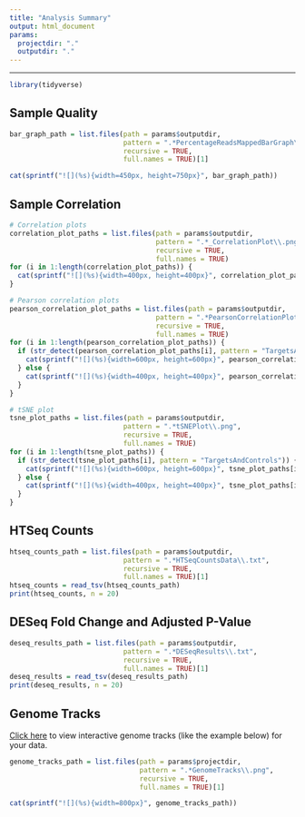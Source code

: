 ---
title: "Analysis Summary"
output: html_document
params:
  projectdir: "."
  outputdir: "."
---


***
```{r, echo=FALSE, message=FALSE}
library(tidyverse)
```


## Sample Quality
```{r, echo=FALSE, results='asis'}
bar_graph_path = list.files(path = params$outputdir, 
                            pattern = ".*PercentageReadsMappedBarGraph\\.png", 
                            recursive = TRUE, 
                            full.names = TRUE)[1]

cat(sprintf("![](%s){width=450px, height=750px}", bar_graph_path))
```


## Sample Correlation
```{r, echo=FALSE, results='asis'}
# Correlation plots
correlation_plot_paths = list.files(path = params$outputdir, 
                                    pattern = ".*_CorrelationPlot\\.png", 
                                    recursive = TRUE, 
                                    full.names = TRUE)
for (i in 1:length(correlation_plot_paths)) {
  cat(sprintf("![](%s){width=400px, height=400px}", correlation_plot_paths[i]))
}

# Pearson correlation plots
pearson_correlation_plot_paths = list.files(path = params$outputdir, 
                                    pattern = ".*PearsonCorrelationPlot\\.png", 
                                    recursive = TRUE, 
                                    full.names = TRUE)
for (i in 1:length(pearson_correlation_plot_paths)) {
  if (str_detect(pearson_correlation_plot_paths[i], pattern = "TargetsAndControls")) {
    cat(sprintf("![](%s){width=600px, height=600px}", pearson_correlation_plot_paths[i]))
  } else {
    cat(sprintf("![](%s){width=400px, height=400px}", pearson_correlation_plot_paths[i]))
  }
}

# tSNE plot
tsne_plot_paths = list.files(path = params$outputdir, 
                            pattern = ".*tSNEPlot\\.png", 
                            recursive = TRUE, 
                            full.names = TRUE)
for (i in 1:length(tsne_plot_paths)) {
  if (str_detect(tsne_plot_paths[i], pattern = "TargetsAndControls")) {
    cat(sprintf("![](%s){width=600px, height=600px}", tsne_plot_paths[i]))
  } else {
    cat(sprintf("![](%s){width=400px, height=400px}", tsne_plot_paths[i]))
  }
}
```


## HTSeq Counts
```{r, echo=FALSE, message=FALSE, comment=""}
htseq_counts_path = list.files(path = params$outputdir, 
                            pattern = ".*HTSeqCountsData\\.txt", 
                            recursive = TRUE, 
                            full.names = TRUE)[1]
htseq_counts = read_tsv(htseq_counts_path)
print(htseq_counts, n = 20)
```


## DESeq Fold Change and Adjusted P-Value
```{r, echo=FALSE, message=FALSE, comment=""}
deseq_results_path = list.files(path = params$outputdir, 
                            pattern = ".*DESeqResults\\.txt", 
                            recursive = TRUE, 
                            full.names = TRUE)[1]
deseq_results = read_tsv(deseq_results_path)
print(deseq_results, n = 20)
```


## Genome Tracks
[Click here](https://genome.ucsc.edu/) to view interactive genome tracks (like the example below) for your data.

```{r, echo=FALSE, results='asis'}
genome_tracks_path = list.files(path = params$projectdir, 
                                pattern = ".*GenomeTracks\\.png", 
                                recursive = TRUE, 
                                full.names = TRUE)[1]

cat(sprintf("![](%s){width=800px}", genome_tracks_path))
```

